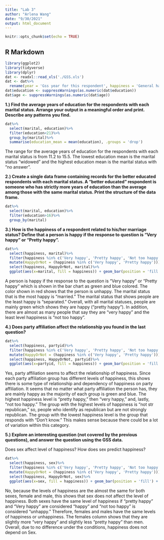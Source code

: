 ```yaml
---
title: "Lab 3"
author: "Arlena Wang"
date: "9/30/2021"
output: html_document
---
```


```r
knitr::opts_chunk$set(echo = TRUE)
```

## R Markdown

```r
library(ggplot2)
library(tidyverse)
library(dplyr)
dat <- readxl::read_xls('./GSS.xls')
dat <- dat%>%
  rename(year = 'Gss year for this respondent', happiness = 'General happiness', partyid = 'Political party affiliation', income = 'Total family income', sex = 'Respondents sex', education = 'Highest year of school completed', age = 'Age of respondent', marital = 'Marital status', id = 'Respondent id number', ballot = 'Ballot used for interview')
dat$education <- suppressWarnings(as.numeric(dat$education))
dat$age <- suppressWarnings(as.numeric(dat$age))
```

**1.) Find the average years of education for the respondents with each marital status. Arrange your output in a meaningful order and print. Describe any patterns you find.**

```r
dat%>%
  select(marital, education)%>%
  filter(education<21)%>%
  group_by(marital)%>%
  summarise(education_mean = mean(education), .groups = 'drop')
```

The range for the average years of education for the respondents with each marital status is from 11.2 to 15.5.  The lowest education mean is the marital status "widowed" and the highest education mean is the marital status with "no answer".  

**2.) Create a single data frame containing records for the better educated respondents with each marital status. A “better educated” respondent is someone who has strictly more years of education than the average among those with the same marital status. Print the structure of the data frame.**

```r
dat%>%
  select(marital, education)%>%
  filter(education>16)%>%
  group_by(marital)
```

**3.) How is the happiness of a respondent related to his/her marriage status? Define that a person is happy if the response to question is “Very happy” or “Pretty happy”.**

```r
dat%>%
  select(happiness, marital)%>%
  filter(happiness %in% c('Very happy', 'Pretty happy', 'Not too happy')) %>%
  mutate(HappyOrNot = (happiness %in% c('Very happy', 'Pretty happy'))) %>%
  select(happiness, HappyOrNot, marital)%>%
  ggplot(aes(x=marital, fill = happiness)) + geom_bar(position = 'fill') + labs(title = "Happiness Vs. Marital Status")
```

A person is happy if the response to the question is "Very happy" or "Pretty happy" which is shown in the bar chart as green and blue colored.  The color shown in red shows that the person is unhappy.
The marital status that is the most happy is "married."  The marital status that shows people are the least happy is "separated."  Overall, with all marital statuses, people are mainly green which shows they are happy ("pretty happy").  In addition, there are almost as many people that say they are "very happy" and the least level happiness is "not too happy".

**4.) Does party affiliation affect the relationship you found in the last question?**

```r
dat%>%
  select(happiness, partyid)%>%
  filter(happiness %in% c('Very happy', 'Pretty happy', 'Not too happy')) %>%
  mutate(HappyOrNot = (happiness %in% c('Very happy', 'Pretty happy'))) %>%
  select(happiness, HappyOrNot, partyid)%>%
  ggplot(aes(x=partyid, fill = happiness)) + geom_bar(position = 'fill') + labs(title = "Happiness Vs. Party Affiliation") + theme(axis.text.x = element_text(angle = 90))
```

Yes, party affiliation seems to affect the relationship of happiness.  Since each party affiliation group has different levels of happiness, this shows there is some type of relationship and dependency of happiness on party affiliation.  It seems that no matter what party affiliation the person has, they are mainly happy as the majority of each group is green and blue.  The highest happiness level is "pretty happy," then "very happy," and, lastly, "not too happy."  The group with the highest levels of happiness is "not str republican," so, people who identify as republican  but are not strongly republican.  The group with the lowest happiness level is the group that responds with "Don't know."  This makes sense because there could be a lot of variation within this category.  

**5.) Explore an interesting question (not covered by the previous questions), and answer the question using the GSS data.**

Does sex affect level of happiness?  How does sex predict happiness?
```r
dat%>%
  select(happiness, sex)%>%
  filter(happiness %in% c('Very happy', 'Pretty happy', 'Not too happy')) %>%
  mutate(HappyOrNot = (happiness %in% c('Very happy', 'Pretty happy'))) %>%
  select(happiness, HappyOrNot, sex)%>%
  ggplot(aes(x=sex, fill = happiness)) + geom_bar(position = 'fill') + labs(title = "Happiness Vs. Sex")
```

No, because the levels of happiness are the almost the same for both sexes, female and male, this shows that sex does not affect the level of happiness.  Both sexes have the same level of happiness if "pretty happy" and "Very happy" are considered "happy" and "not too happy" is considered "unhappy."  Therefore, females and males have the same levels of happiness or unhappiness.  The females column shows that they are slightly more "very happy" and slightly less "pretty happy" than men.  Overall, due to no difference under the conditions, happiness does not depend on Sex.


